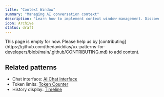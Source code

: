 ```yaml
---
title: "Context Window"
summary: "Managing AI conversation context"
description: "Learn how to implement context window management. Discover best practices for conversation history, context limits, and memory management."
icon: Archive
status: draft
---
```


<Callout type="warning">
  This page is empty for now. Please help us by
  [contributing](https://github.com/thedaviddias/ux-patterns-for-developers/blob/main/.github/CONTRIBUTING.md)
  to add content.
</Callout>

## Related patterns

- Chat interface: [AI Chat Interface](/patterns/ai-intelligence/ai-chat)
- Token limits: [Token Counter](/patterns/ai-intelligence/token-counter)
- History display: [Timeline](/patterns/data-display/timeline)
